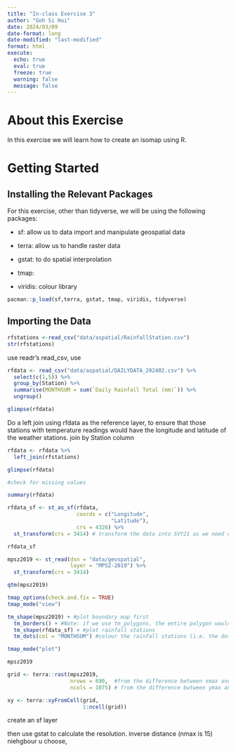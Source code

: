 ```yaml
---
title: "In-class Exercise 3"
author: "Goh Si Hui"
date: 2024/03/09
date-format: long
date-modified: "last-modified"
format: html 
execute: 
  echo: true
  eval: true
  freeze: true
  warning: false
  message: false
---
```


# About this Exercise

In this exercise we will learn how to create an isomap using R.

# Getting Started

## Installing the Relevant Packages

For this exercise, other than tidyverse, we will be using the following packages:

-   sf: allow us to data import and manipulate geospatial data

-   terra: allow us to handle raster data

-   gstat: to do spatial interprolation

-   tmap:

-   viridis: colour library

```r

pacman::p_load(sf,terra, gstat, tmap, viridis, tidyverse)

```

## Importing the Data

```r
rfstations <-read_csv("data/aspatial/RainfallStation.csv")
str(rfstations)
```

use readr's read_csv, use

```r
rfdata <- read_csv("data/aspatial/DAILYDATA_202402.csv") %>%
  select(c(1,5)) %>% 
  group_by(Station) %>%
  summarise(MONTHSUM = sum(`Daily Rainfall Total (mm)`)) %>%
  ungroup() 

glimpse(rfdata)

```

Do a left join using rfdata as the reference layer, to ensure that those stations with temperature readings would have the longitude and latitude of the weather stations. join by Station column

```r

rfdata <- rfdata %>%
  left_join(rfstations)

glimpse(rfdata)
```

```r
#check for missing values 

summary(rfdata)


```

```r
rfdata_sf <- st_as_sf(rfdata, 
                      coords = c("Longitude",
                                 "Latitude"),
                      crs = 4326) %>%
  st_transform(crs = 3414) # transform the data into SVY21 as we need distance in meters to do interprolation (otherwise, it will be in decimal degree!)

rfdata_sf
```

```r
mpsz2019 <- st_read(dsn = "data/geospatial",
                    layer = "MPSZ-2019") %>%
  st_transform(crs = 3414)

qtm(mpsz2019)

```

```r

tmap_options(check.and.fix = TRUE)
tmap_mode("view")

tm_shape(mpsz2019) + #plot boundary map first
  tm_borders() + #Note: if we use tm_polygons, the entire polygon would be shaded, covering the background plot. 
  tm_shape(rfdata_sf) + #plot rainfall stations
  tm_dots(col = "MONTHSUM") #colour the rainfall stations (i.e. the dots) based on the monthly rainfall values 

tmap_mode("plot")
```

```r
mpsz2019

```

```r

grid <- terra::rast(mpsz2019,
                    nrows = 690,  #from the difference between xmax and xmin of mpsz2019 
                    ncols = 1075) # from the difference bwtween ymax and ymin of mpsz2019 

xy <- terra::xyFromCell(grid, 
                        1:ncell(grid))

```

create an sf layer

then use gstat to calculate the resolution. inverse distance (nmax is 15) niehgbour u choose,
